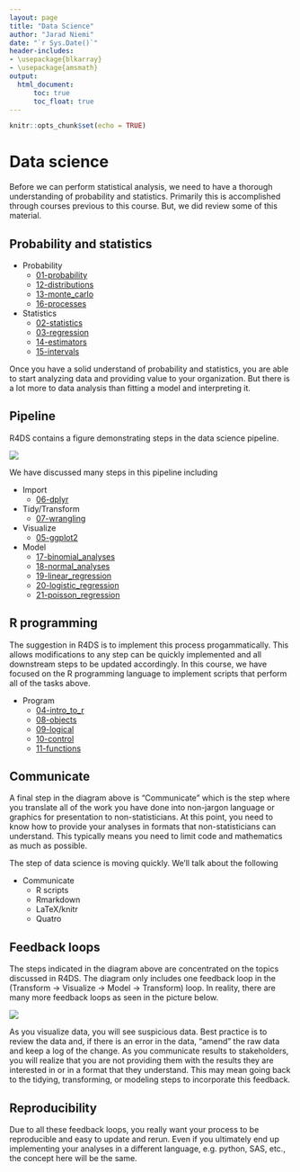 ```yaml
---
layout: page
title: "Data Science"
author: "Jarad Niemi"
date: "`r Sys.Date()`"
header-includes:
- \usepackage{blkarray}
- \usepackage{amsmath}
output: 
  html_document:
      toc: true
      toc_float: true
---
```


```r
knitr::opts_chunk$set(echo = TRUE)
```

# Data science

Before we can perform statistical analysis, we need to have a thorough 
understanding of probability and statistics. 
Primarily this is accomplished through courses previous to this course.
But, we did review some of this material.

## Probability and statistics

- Probability
  - [01-probability](../01-probability/01-probability.html)
  - [12-distributions](../12-distributions/12-distributions.html)
  - [13-monte_carlo](../13-monte_carlo/13-monte_carlo.html)
  - [16-processes](../16-processes/16-processes.html)
- Statistics
  - [02-statistics](../02-statistics/02-statistics.html)
  - [03-regression](../03-regression/03-regression.html)
  - [14-estimators](../14-estimators/14-estimators.html)
  - [15-intervals](../15-intervals/15-intervals.html)

Once you have a solid understand of probability and statistics,
you are able to start analyzing data and providing value to your organization.
But there is a lot more to data analysis than fitting a model and interpreting
it. 

## Pipeline

R4DS contains a figure demonstrating steps in the data science pipeline. 

![](figs/data-science.png)

We have discussed many steps in this pipeline including

- Import
  - [06-dplyr](../06-dplyr/06-dplyr.html)
- Tidy/Transform
  - [07-wrangling](../07-wrangling/07-wrangling.html#Data_wrangling)
- Visualize
  - [05-ggplot2](../05-ggplot2/05-ggplot2.html)
- Model
  - [17-binomial_analyses](../17-binomial_analyses/17-binomial_analyses.html)
  - [18-normal_analyses](../18-normal_analyses/18-normal_analyses.html)
  - [19-linear_regression](../19-linear_regression/19-linear_regression.html)
  - [20-logistic_regression](../20-logistic_regression/20-logistic_regression.html)
  - [21-poisson_regression](../21-poisson_regression/21-poisson_regression.html)

## R programming

The suggestion in R4DS is to implement this process progammatically.
This allows modifications to any step can be quickly implemented and all 
downstream steps to be updated accordingly. 
In this course, we have focused on the R programming language to implement 
scripts that perform all of the tasks above. 

- Program
  - [04-intro_to_r](../04-intro_to_r/04-intro_to_r.html)
  - [08-objects](../08-objects/08-objects.html)
  - [09-logical](../09-logical/09-logical.html)
  - [10-control](../10-control/10-control.html)
  - [11-functions](../11-functions/11-functions.html)

## Communicate

A final step in the diagram above is "Communicate" which is the step where
you translate all of the work you have done into non-jargon language or 
graphics for presentation to non-statisticians.
At this point, you need to know how to provide your analyses in formats that 
non-statisticians can understand. 
This typically means you need to limit code and mathematics as much as possible. 

The step of data science is moving quickly. 
We'll talk about the following

- Communicate
  - R scripts
  - Rmarkdown
  - LaTeX/knitr
  - Quatro

## Feedback loops

The steps indicated in the diagram above are concentrated on the topics 
discussed in R4DS. 
The diagram only includes one feedback loop in the 
(Transform $\to$ Visualize $\to$ Model $\to$ Transform) loop.
In reality, there are many more feedback loops as seen in the picture below. 

![](figs/data-science_markup/Slide1.png)

As you visualize data, you will see suspicious data.
Best practice is to review the data and, if there is an error in the data,
"amend" the raw data and keep a log of the change. 
As you communicate results to stakeholders, you will realize that you are not
providing them with the results they are interested in or in a format that 
they understand. 
This may mean going back to the tidying, transforming, or modeling steps to 
incorporate this feedback. 

## Reproducibility

Due to all these feedback loops, you really want your process to be 
reproducible and easy to update and rerun. 
Even if you ultimately end up implementing your analyses in a different language, 
e.g. python, SAS, etc., the concept here will be the same. 

